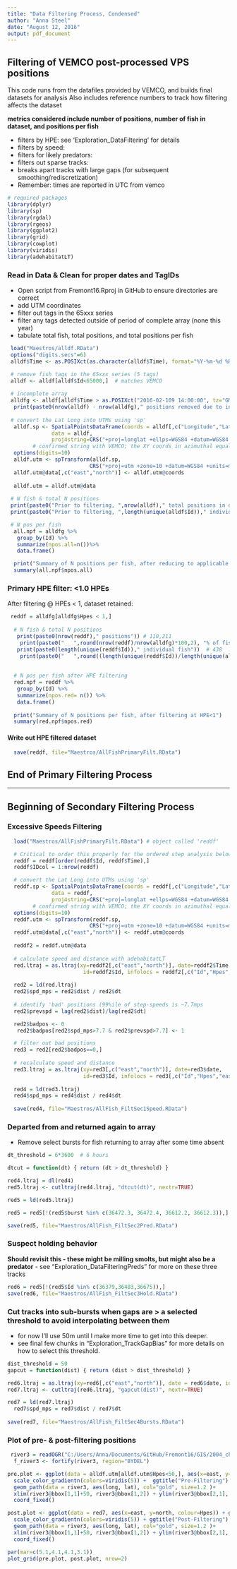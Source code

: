 ```yaml
---
title: "Data Filtering Process, Condensed"
author: "Anna Steel"
date: "August 12, 2016"
output: pdf_document
---
```


## Filtering of VEMCO post-processed VPS positions

This code runs from the datafiles provided by VEMCO, and builds final datasets for analysis
Also includes reference numbers to track how filtering affects the dataset

__metrics considered include number of positions, number of fish in dataset, and positions per fish__

* filters by HPE: see 'Exploration_DataFiltering' for details
* filters by speed:
* filters for likely predators:
* filters out sparse tracks:
* breaks apart tracks with large gaps (for subsequent smoothing/rediscretization)
* Remember: times are reported in UTC from vemco

```r
# required packages
library(dplyr)
library(sp)
library(rgdal)
library(rgeos)
library(ggplot2)
library(grid) 
library(cowplot)
library(viridis)
library(adehabitatLT)
```

### Read in Data & Clean for proper dates and TagIDs
- Open script from Fremont16.Rproj in GitHub to ensure directories are correct
- add UTM coordinates
- filter out tags in the 65xxx series
- filter any tags detected outside of period of complete array (none this year)
- tabulate total fish, total positions, and total positions per fish
``` r
 load("Maestros/alldf.RData")
 options("digits.secs"=6)
 alldf$Time <- as.POSIXct(as.character(alldf$Time), format="%Y-%m-%d %H:%M:%OS", tz = "GMT")

 # remove fish tags in the 65xxx series (5 tags)
 alldf <- alldf[alldf$Id<65000,]  # matches VEMCO 
 
 # incomplete array
 alldfg <- alldf[alldf$Time > as.POSIXct("2016-02-109 14:00:00", tz="GMT"),]
  print(paste0(nrow(alldf) - nrow(alldfg)," positions removed due to incomplete VPS array"))
 
 # convert the Lat Long into UTMs using 'sp'
  alldf.sp <- SpatialPointsDataFrame(coords = alldf[,c("Longitude","Latitude")], 
              data = alldf, 
              proj4string=CRS("+proj=longlat +ellps=WGS84 +datum=WGS84 +no_defs"))
        # confirmed string with VEMCO; the XY coords in azimuthal equal area
  options(digits=10)
  alldf.utm <- spTransform(alldf.sp, 
                          CRS("+proj=utm +zone=10 +datum=WGS84 +units=m +no_defs +ellps=WGS84 +towgs84=0,0,0"))
  alldf.utm@data[,c("east","north")] <- alldf.utm@coords
  
  alldf.utm = alldf.utm@data   
  
 # N fish & total N positions
 print(paste0("Prior to filtering, ",nrow(alldf)," total positions in dataset"))
 print(paste0("Prior to filtering, ",length(unique(alldf$Id))," individual fish positioned"))

 # N pos per fish 
  all.npf = alldfg %>%
   group_by(Id) %>%
   summarize(npos.all=n())%>%
   data.frame()

  print("Summary of N positions per fish, after reducing to applicable data")
  summary(all.npf$npos.all)
```

### Primary HPE filter: <1.0 HPEs
After filtering @ HPEs < 1, dataset retained:
```r
 reddf = alldfg[alldfg$Hpes < 1,]
  
  # N fish & total N positions
   print(paste0(nrow(reddf)," positions")) # 110,211  
    print(paste0("   ",round(nrow(reddf)/nrow(alldfg)*100,2), "% of fish tag positions"))  # 84.35%
   print(paste0(length(unique(reddf$Id))," individual fish"))  # 438
    print(paste0("   ",round((length(unique(reddf$Id))/length(unique(alldf$Id)))*100,1),"% of individual fish retained "))  # 438
   
   
  # N pos per fish after HPE filtering
  red.npf = reddf %>%
   group_by(Id) %>%
   summarize(npos.red= n()) %>%
   data.frame()
  
  print("Summary of N positions per fish, after filtering at HPE<1")
  summary(red.npf$npos.red)   

```

#### Write out HPE filtered dataset
```r
  save(reddf, file="Maestros/AllFishPrimaryFilt.RData")
```
## End of Primary Filtering Process

***

## Beginning of Secondary Filtering Process

### Excessive Speeds Filtering
```r
  load("Maestros/AllFishPrimaryFilt.RData") # object called 'reddf'

  # Critical to order this properly for the ordered step analysis below (TypeI)
  reddf = reddf[order(reddf$Id, reddf$Time),]  
  reddf$IDcol = 1:nrow(reddf)

  # convert the Lat Long into UTMs using 'sp'
  reddf.sp <- SpatialPointsDataFrame(coords = reddf[,c("Longitude","Latitude")], 
              data = reddf, 
              proj4string=CRS("+proj=longlat +ellps=WGS84 +datum=WGS84 +no_defs"))
        # confirmed string with VEMCO; the XY coords in azimuthal equal area
  options(digits=10)
  reddf.utm <- spTransform(reddf.sp, 
                          CRS("+proj=utm +zone=10 +datum=WGS84 +units=m +no_defs +ellps=WGS84 +towgs84=0,0,0"))
  reddf.utm@data[,c("east","north")] <- reddf.utm@coords
 
  reddf2 = reddf.utm@data    
 
  # calculate speed and distance with adehabitatLT
  red.ltraj = as.ltraj(xy=reddf2[,c("east","north")], date=reddf2$Time, 
                        id=reddf2$Id, infolocs = reddf2[,c("Id","Hpes","east","north")])
 
  red2 = ld(red.ltraj)
  red2$spd_mps = red2$dist / red2$dt
 
  # identify 'bad' positions (99%ile of step-speeds is ~7.7mps
  red2$prevspd = lag(red2$dist)/lag(red2$dt)

  red2$badpos <- 0
   red2$badpos[red2$spd_mps>7.7 & red2$prevspd>7.7] <- 1

  # filter out bad positions    
  red3 = red2[red2$badpos==0,]
 
  # recalculate speed and distance
  red3.ltraj = as.ltraj(xy=red3[,c("east","north")], date=red3$date, 
                        id=red3$Id, infolocs = red3[,c("Id","Hpes","east","north")])
 
  red4 = ld(red3.ltraj)
  red4$spd_mps = red4$dist / red4$dt
  
  save(red4, file="Maestros/AllFish_FiltSec1Speed.RData")
```
 

### Departed from and returned again to array
- Remove select bursts for fish returning to array after some time absent
```r
dt_threshold = 6*3600  # 6 hours

dtcut = function(dt) { return (dt > dt_threshold) } 

red4.ltraj = dl(red4)
red5.ltraj <- cutltraj(red4.ltraj, "dtcut(dt)", nextr=TRUE)

red5 = ld(red5.ltraj)

red5 = red5[!(red5$burst %in% c(36472.3, 36472.4, 36612.2, 36612.3)),]

save(red5, file="Maestros/AllFish_FiltSec2Pred.RData")
```

### Suspect holding behavior
__Should revisit this - these might be milling smolts, but might also be a predator__
- see "Exploration_DataFilteringPreds" for more on these three tracks
```r
red6 = red5[!(red5$Id %in% c(36379,36483,36675)),]
save(red6, file="Maestros/AllFish_FiltSec3Hold.RData")
```

### Cut tracks into sub-bursts when gaps are > a selected threshold to avoid interpolating between them
- for now I'll use 50m until I make more time to get into this deeper. 
- see final few chunks in "Exploration_TrackGapBias" for more details on how to select this threshold.
``` r
dist_threshold = 50
gapcut = function(dist) { return (dist > dist_threshold) } 

red6.ltraj = as.ltraj(xy=red6[,c("east","north")], date = red6$date, id = red6$Id, infolocs=red6[,c("Hpes","east","north")])
red7.ltraj <- cutltraj(red6.ltraj, "gapcut(dist)", nextr=TRUE)

red7 = ld(red7.ltraj)
  red7$spd_mps = red7$dist / red7$dt
  
save(red7, file="Maestros/AllFish_FiltSec4Bursts.RData")
```
 
### Plot of pre- & post-filtering positions 
```r
 river3 = readOGR("C:/Users/Anna/Documents/GitHub/Fremont16/GIS/2004_channel","2004_channel_freTightclip")
  f_river3 <- fortify(river3, region="BYDEL")

pre.plot <- ggplot(data = alldf.utm[alldf.utm$Hpes<50,], aes(x=east, y=north, colour=Hpes)) + geom_point(alpha=0.2) + 
  scale_color_gradientn(colors=viridis(5)) +  ggtitle("Pre-Filtering") +
  geom_path(data = river3, aes(long, lat), col="gold", size=1.2 )+
  xlim(river3@bbox[1,1]+50, river3@bbox[1,2]) + ylim(river3@bbox[2,1], river3@bbox[2,2]) +
  coord_fixed()

post.plot <- ggplot(data = red7, aes(x=east, y=north, colour=Hpes)) + geom_point(alpha=0.2) + 
  scale_color_gradientn(colors=viridis(5)) + ggtitle("Post-Filtering") +
  geom_path(data = river3, aes(long, lat), col="gold", size=1.2 )+
  xlim(river3@bbox[1,1]+50, river3@bbox[1,2]) + ylim(river3@bbox[2,1], river3@bbox[2,2]) +
  coord_fixed()

par(mar=c(5.1,4.1,4.1,3.1))
plot_grid(pre.plot, post.plot, nrow=2)

```

